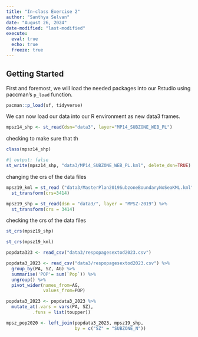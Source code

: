 ```yaml
---
title: "In-class Exercise 2"
author: "Santhya Selvan"
date: "August 26, 2024"
date-modified: "last-modified"
execute: 
  eval: true
  echo: true
  freeze: true
---
```


## Getting Started

First and foremost, we will load the needed packages into our Rstudio using paccman's `p_load` function.

```r
pacman::p_load(sf, tidyverse)
```

We can now load our data into our R environment as new data3 frames.

```r
mpsz14_shp <- st_read(dsn="data3", layer="MP14_SUBZONE_WEB_PL")
```

checking to make sure that th

```r
class(mpsz14_shp)
```

```r
#| output: false
st_write(mpsz14_shp, "data3/MP14_SUBZONE_WEB_PL.kml", delete_dsn=TRUE)
```

changing the crs of the data files

```r
mpsz19_kml = st_read ("data3/MasterPlan2019SubzoneBoundaryNoSeaKML.kml") %>% 
  st_transform(crs=3414)
```

```r
mpsz19_shp = st_read(dsn = "data3/", layer = "MPSZ-2019") %>%
  st_transform(crs = 3414)
```

checking the crs of the data files

```r
st_crs(mpsz19_shp)
```

```r
st_crs(mpsz19_kml)
```

```r
popdata323 <- read_csv("data3/respopagesextod2023.csv") 
```

```r
popdata3_2023 <- read_csv("data3/respopagesextod2023.csv") %>% 
  group_by(PA, SZ, AG) %>% 
  summarise('POP'= sum(`Pop`)) %>% 
  ungroup() %>% 
  pivot_wider(names_from=AG, 
              values_from=POP)

```

```r
popdata3_2023 <- popdata3_2023 %>%
  mutate_at(.vars = vars(PA, SZ), 
          .funs = list(toupper))
```

```r
mpsz_pop2020 <- left_join(popdata3_2023, mpsz19_shp,
                          by = c("SZ" = "SUBZONE_N"))
```
